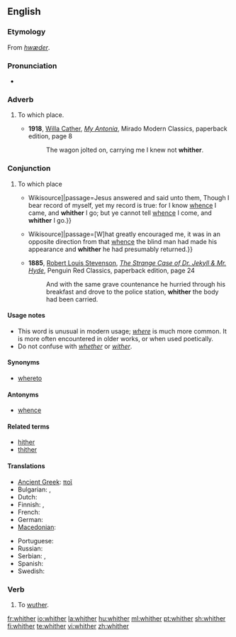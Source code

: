 ==English==

===Etymology===
From {{etyl|ang}} ''[[hwæder]]''.

===Pronunciation===
* {{audio|en-us-whither.ogg|Audio (US)}}
*: {{rhymes|ɪðə(r)}}

===Adverb===
{{en-adv|-}}

# {{archaic|quaint}} To which place.
#* '''1918''', [[w:Willa Cather|Willa Cather]], ''[[w:My Antonia|My Antonia]]'', Mirado Modern Classics, paperback edition, page 8
#*: The wagon jolted on, carrying me I knew not '''whither'''.

===Conjunction===
{{en-conj}}

# {{archaic|quaint}} To which place
#* {{quote-book|year=1611|title=King James Bible|section=John 8:14|url=[s:Bible (King James)/John{{!}}Wikisource]|passage=Jesus answered and said unto them, Though I bear record of myself, yet my record is true: for I know [[whence]] I came, and '''whither''' I go; but ye cannot tell [[whence]] I come, and '''whither''' I go.}}
#* {{quote-book|year=1883|author=Robert Louis Stevenson|title=Treasure Island|chapter=The Sea-chest|url=[s:Treasure Island/Chapter 4{{!}}Wikisource]|passage=[W]hat greatly encouraged me, it was in an opposite direction from that [[whence]] the blind man had made his appearance and '''whither''' he had presumably returned.}}
#* '''1885''', [[w:Robert Louis Stevenson|Robert Louis Stevenson]], ''[[w:The Strange Case of Dr. Jekyll & Mr. Hyde|The Strange Case of Dr. Jekyll & Mr. Hyde]]'', Penguin Red Classics, paperback edition, page 24
#*: And with the same grave countenance he hurried through his breakfast and drove to the police station, '''whither''' the body had been carried.

====Usage notes====
* This word is unusual in modern usage; ''[[where]]'' is much more common. It is more often encountered in older works, or when used poetically.
* Do not confuse with ''[[whether]]'' or ''[[wither]]''.

====Synonyms====
* [[whereto]]

====Antonyms====
* [[whence]]

====Related terms====
* [[hither]]
* [[thither]]

====Translations====
{{trans-top|to which place}}
* [[Ancient Greek]]: [[ποῖ]]
* Bulgarian: {{t|bg|накъде|tr=nakǎdé}},  {{t|bg|накъдето|tr=nakǎdéto}}
* Dutch: {{t+|nl|waarheen}}
* Finnish: {{t+|fi|minne}}, {{t-|fi|jonne}}
* French: {{t+|fr|où}}
* German: {{t-|de|wohin}}
* [[Macedonian]]: {{t-|mk|каде|tr=káde}}
{{trans-mid}}
* Portuguese: {{t+|pt|aonde}}
* Russian: {{t+|ru|куда|tr=kudá}}
* Serbian: {{t-|sr|kuda}}, {{t-|sr|kamo}}
* Spanish: {{t-|es|adónde}}
* Swedish: {{t+|sv|vart}}
{{trans-bottom}}

===Verb===
{{en-verb}}

# {{intransitive|obsolete|dialectal}} To [[wuther]].

[[fr:whither]]
[[io:whither]]
[[la:whither]]
[[hu:whither]]
[[ml:whither]]
[[pt:whither]]
[[sh:whither]]
[[fi:whither]]
[[te:whither]]
[[vi:whither]]
[[zh:whither]]
